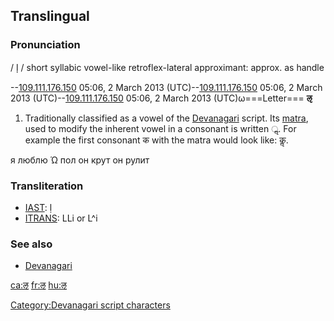 {{Devanagari character info|hex=90c|name=DEVANAGARI LETTER VOCALIC L|image=[[File:Devanagari li.svg|100px]]}}
==Translingual==

===Pronunciation===
/ l̩ / short syllabic vowel-like retroflex-lateral approximant: approx. as handle

--[[Special:Contributions/109.111.176.150|109.111.176.150]] 05:06, 2 March 2013 (UTC)--[[Special:Contributions/109.111.176.150|109.111.176.150]] 05:06, 2 March 2013 (UTC)--[[Special:Contributions/109.111.176.150|109.111.176.150]] 05:06, 2 March 2013 (UTC)ω===Letter===
'''ऌ'''

# Traditionally classified as a vowel of the [[Devanagari]] script.  Its [[matra]], used to modify the inherent vowel in a consonant is written  ॢ.  For example the first consonant क with the matra would look like: कॢ.
я люблю Ώ пол он крут он рулит

===Transliteration===
{{rfc-header|Transliteration}}
*[[w:IAST|IAST]]: ḷ
*[[w:ITRANS|ITRANS]]: LLi or L^i

===See also===
*[[w:Devanagari|Devanagari]]

[[Category:Devanagari script characters]]

[[ca:ऌ]]
[[fr:ऌ]]
[[hu:ऌ]]